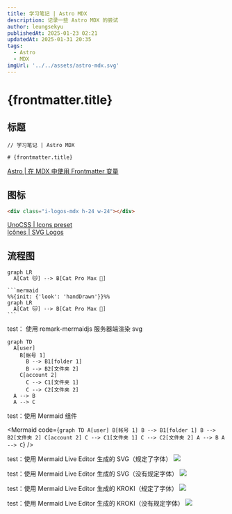 ```yaml
---
title: 学习笔记 | Astro MDX
description: 记录一些 Astro MDX 的尝试
author: leungsekyu
publishedAt: 2025-01-23 02:21
updatedAt: 2025-01-31 20:35
tags:
  - Astro
  - MDX
imgUrl: '../../assets/astro-mdx.svg'
---
```



# {frontmatter.title}

## 标题

```mdx
// 学习笔记 | Astro MDX

# {frontmatter.title}
```

[Astro | 在 MDX 中使用 Frontmatter 变量](https://docs.astro.build/zh-cn/guides/integrations-guide/mdx/#%E5%9C%A8-mdx-%E4%B8%AD%E4%BD%BF%E7%94%A8-frontmatter-%E5%8F%98%E9%87%8F)

## 图标

<div class="i-logos-mdx h-24 w-24"></div>

```html
<div class="i-logos-mdx h-24 w-24"></div>
```

[UnoCSS | Icons preset](https://unocss.dev/presets/icons#icons-preset)  
[Icônes | SVG Logos](https://icones.js.org/collection/logos)

## 流程图

```mermaid
graph LR
  A[Cat 🐱] --> B[Cat Pro Max 🐯]
```

````mdx
```mermaid
%%{init: {'look': 'handDrawn'}}%%
graph LR
  A[Cat 🐱] --> B[Cat Pro Max 🐯]
```
````

test： 使用 remark-mermaidjs 服务器端渲染 svg

```mermaid
graph TD
  A[user]
    B[帐号 1]
      B --> B1[folder 1]
      B --> B2[文件夹 2]
    C[account 2]
      C --> C1[文件夹 1]
      C --> C2[文件夹 2]
  A --> B
  A --> C
```

test：使用 Mermaid 组件

<Mermaid
  code={`
graph TD
  A[user]
    B[帐号 1]
      B --> B1[folder 1]
      B --> B2[文件夹 2]
    C[account 2]
      C --> C1[文件夹 1]
      C --> C2[文件夹 2]
  A --> B
  A --> C
`}
/>

test：使用 Mermaid Live Editor 生成的 SVG（规定了字体）
![](https://mermaid.ink/svg/pako:eNplkb9OwzAQxl_F8pIlGdIxA1KbqGKphFQWiBlOsZ1YxL7IsYWqqjMjTDwBz8Af8TqE58BtSkB0-_z9Pt2d77a0Qi5oRmsLXUMuC2YImZe-F_ZmLwlZlMPb4_DwStKjESySJGdkkZYSWy7sKZmVX0_3nx8vw_M7mR1hXkJVoTducoJ3iOfpn3j6H57Wmo9NfmVOY6qF1aB4-Ml2Dxh1jdCC0SxILiT41jEaj6hFvB1JA4YXFu7MxCQatwSt2s2YiC6UqZdgarLOo5hEK1VZ7FE6cgXnQgWrB9MnYV9KMsrMLswC3uF6YyqaOetFTC36uqGZhLYPL99xcKJQEFaufyIdmGtEPYUEVw7tarzN4US7bwRvjUc)

test：使用 Mermaid Live Editor 生成的 SVG（没有规定字体）
![](https://mermaid.ink/svg/pako:eNplkD1OAzEQha9iTb0pNuUWSMluSwUVdoqRPfsj1p6VYwuhKHVKqDgBZ-BHXIflHDhsCCjp3rzvaUbzNqDZEBTQeBxacV0pJ8RCxjX51V4KsZTj2-P48Cryg5EsMZtdiGUua-4N-XMyl19Pu8-Pl_H5XcwPsJSoNUcXjk7yfuJl_i-en8LzXYvpyJ8sIQNL3mJn0iebPVAQWrKkoEjSUI2xDwqyCfXMtxNp0ZnK451ToNw2rcEY-OreaSiCj5SB59i0UNTYr9MUB4OBqg5TW_Y3MqC7YbbHEJkusL-catXs6q6B7Tecgnfs)

test：使用 Mermaid Live Editor 生成的 KROKI（规定了字体）
![](https://kroki.io/mermaid/svg/eNpLL0osyFAIceFSUHCMLi1OLYoFshQUnKKf7pjwtH-7giGEDxRR0NW1U3AyjE7Lz0lJLcKQMIp-Nq39ye5tT5fsVDCCyDlHJyYn55fmlcAEgEJgxc6GSIoN0eQwDHKEWABnOQMAx_A32w)

test：使用 Mermaid Live Editor 生成的 KROKI（没有规定字体）
![](https://kroki.io/mermaid/svg/eNpLL0osyFAIceFSUHCMLi1OLYoFshQUnKKf7pjwtH-7giGEDxRR0NW1U3AyjE7Lz0lJLcKQMIp-Nq39ye5tT5fsVDCCyDlHJyYn55fmlcAEgEJgxc6GSIoN0eQwDHKEWABnOQMAx_A32w)

